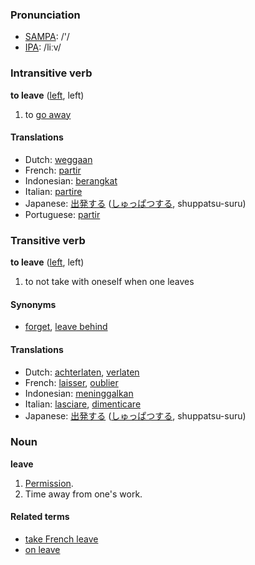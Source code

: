 === Pronunciation ===
*[[w:SAMPA|SAMPA]]: /'/
*[[w:IPA|IPA]]: /liːv/

=== Intransitive verb ===
'''to leave''' ([[left]], left)

# to [[go away]]

==== Translations ====
*Dutch: [[weggaan]]
*French: [[partir]]
*Indonesian: [[angkat|berangkat]]
*Italian: [[partire]]
*Japanese: [[出発]]する ([[しゅっぱつ]]する, shuppatsu-suru)
*Portuguese: [[partir]]

=== Transitive verb ===
'''to leave''' ([[left]], left)

# to not take with oneself when one leaves

====Synonyms====
*[[forget]], [[leave behind]]

====Translations====
*Dutch: [[achterlaten]], [[verlaten]]
*French: [[laisser]], [[oublier]]
*Indonesian: [[tinggal|meninggalkan]]
*Italian: [[lasciare]], [[dimenticare]]
*Japanese: [[出発]]する ([[しゅっぱつ]]する, shuppatsu-suru)

===Noun===
'''leave'''

#[[Permission]].
#Time away from one's work.

====Related terms====
*[[take French leave]]
*[[on leave]]
